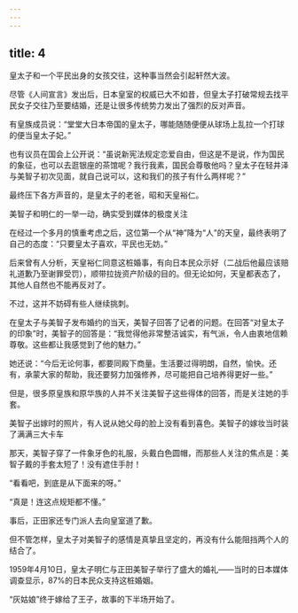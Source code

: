 ```yaml
---
---
---
```

title: 4
---



皇太子和一个平民出身的女孩交往，这种事当然会引起轩然大波。

尽管《人间宣言》发出后，日本皇室的权威已大不如昔，但皇太子打破常规去找平民女子交往乃至要结婚，还是让很多传统势力发出了强烈的反对声音。

有皇族成员说：“堂堂大日本帝国的皇太子，哪能随随便便从球场上乱拉一个打球的便当皇太子妃。”

也有议员在国会上公开说：“虽说新宪法规定恋爱自由，但这是不是说，作为国民的象征，也可以去逛银座的茶馆呢？我行我素，国民会尊敬他吗？皇太子在轻井泽与美智子初次见面，就自己说可以，这和我们的孩子有什么两样呢？”

最终压下各方声音的，是皇太子的老爸，昭和天皇裕仁。

美智子和明仁的一举一动，确实受到媒体的极度关注



在经过一个多月的慎重考虑之后，这位第一个从“神”降为“人”的天皇，最终表明了自己的态度：“只要皇太子喜欢，平民也无妨。”

后来曾有人分析，天皇裕仁同意这桩婚事，有向日本民众示好（二战后他最应该赔礼道歉乃至谢罪受罚），顺带拉拢资产阶级的目的。但无论如何，天皇都表态了，其他人自然也不能再反对了。

不过，这并不妨碍有些人继续挑刺。

在皇太子与美智子发布婚约的当天，美智子回答了记者的问题。在回答“对皇太子的印象”时，美智子的回答是：“我觉得他非常整洁诚实，有气派，令人由衷地信赖尊敬。这些都让我感觉到了他的魅力。”

她还说：“今后无论何事，都要同殿下商量。生活要过得明朗，自然，愉快。还有，承蒙大家的帮助，我还要努力加强修养，尽可能把自己培养得更好一些。”

但是，很多原皇族和原华族的人并不关注美智子这些得体的回答，而是关注她的手套。

美智子出嫁时的照片，有人说从她父母的脸上没有看到喜色。美智子的嫁妆当时装了满满三大卡车



那天，美智子穿了一件象牙色的礼服，头戴白色圆帽，而那些人关注的焦点是：美智子戴的手套太短了！没有遮住手肘！

“看看吧，到底是从下面来的呀。”

“真是！连这点规矩都不懂。”

事后，正田家还专门派人去向皇室道了歉。

但不管怎样，皇太子对美智子的感情是真挚且坚定的，再没有什么能阻挡两个人的结合了。

1959年4月10日，皇太子明仁与正田美智子举行了盛大的婚礼——当时的日本媒体调查显示，87%的日本民众支持这桩婚姻。

“灰姑娘”终于嫁给了王子，故事的下半场开始了。